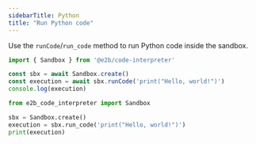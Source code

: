 ---
sidebarTitle: Python
title: "Run Python code"
---

Use the `runCode`/`run_code` method to run Python code inside the sandbox.
<CodeGroup>
```js JavaScript & TypeScript
import { Sandbox } from '@e2b/code-interpreter'

const sbx = await Sandbox.create()
const execution = await sbx.runCode('print("Hello, world!")')
console.log(execution)
```
```python Python
from e2b_code_interpreter import Sandbox

sbx = Sandbox.create()
execution = sbx.run_code('print("Hello, world!")')
print(execution)
```
</CodeGroup>